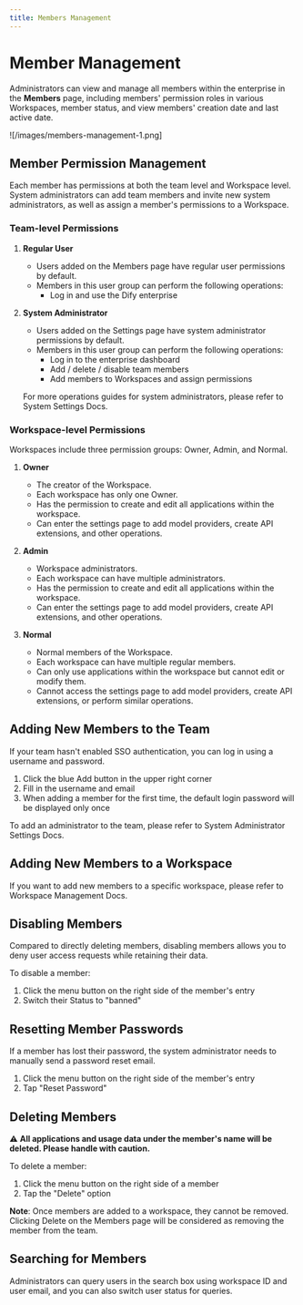 ```yaml
---
title: Members Management
---
```


# Member Management

Administrators can view and manage all members within the enterprise in the **Members** page, including members' permission roles in various Workspaces, member status, and view members' creation date and last active date.

![/images/members-management-1.png]

## Member Permission Management

Each member has permissions at both the team level and Workspace level. System administrators can add team members and invite new system administrators, as well as assign a member's permissions to a Workspace.

### Team-level Permissions

1. **Regular User**
   - Users added on the Members page have regular user permissions by default.
   - Members in this user group can perform the following operations:
     * Log in and use the Dify enterprise

2. **System Administrator**
   - Users added on the Settings page have system administrator permissions by default.
   - Members in this user group can perform the following operations:
     * Log in to the enterprise dashboard
     * Add / delete / disable team members
     * Add members to Workspaces and assign permissions

   For more operations guides for system administrators, please refer to System Settings Docs.

### Workspace-level Permissions

Workspaces include three permission groups: Owner, Admin, and Normal.

1. **Owner**
   - The creator of the Workspace. 
   - Each workspace has only one Owner.
   - Has the permission to create and edit all applications within the workspace.
   - Can enter the settings page to add model providers, create API extensions, and other operations.

2. **Admin**
   - Workspace administrators. 
   - Each workspace can have multiple administrators.
   - Has the permission to create and edit all applications within the workspace.
   - Can enter the settings page to add model providers, create API extensions, and other operations.

3. **Normal**
   - Normal members of the Workspace. 
   - Each workspace can have multiple regular members.
   - Can only use applications within the workspace but cannot edit or modify them.
   - Cannot access the settings page to add model providers, create API extensions, or perform similar operations.

## Adding New Members to the Team

If your team hasn't enabled SSO authentication, you can log in using a username and password.

1. Click the blue Add button in the upper right corner
2. Fill in the username and email
3. When adding a member for the first time, the default login password will be displayed only once

To add an administrator to the team, please refer to System Administrator Settings Docs.

## Adding New Members to a Workspace

If you want to add new members to a specific workspace, please refer to Workspace Management Docs.

## Disabling Members

Compared to directly deleting members, disabling members allows you to deny user access requests while retaining their data. 

To disable a member:
1. Click the menu button on the right side of the member's entry
2. Switch their Status to "banned"

## Resetting Member Passwords

If a member has lost their password, the system administrator needs to manually send a password reset email. 

1. Click the menu button on the right side of the member's entry
2. Tap "Reset Password"

## Deleting Members

⚠️ **All applications and usage data under the member's name will be deleted. Please handle with caution.**

To delete a member:
1. Click the menu button on the right side of a member
2. Tap the "Delete" option

**Note**: Once members are added to a workspace, they cannot be removed. Clicking Delete on the Members page will be considered as removing the member from the team.

## Searching for Members

Administrators can query users in the search box using workspace ID and user email, and you can also switch user status for queries.